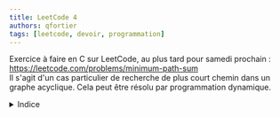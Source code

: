 ```yaml
---
title: LeetCode 4
authors: qfortier
tags: [leetcode, devoir, programmation]
---
```


Exercice à faire en C sur LeetCode, au plus tard pour samedi prochain : https://leetcode.com/problems/minimum-path-sum  
Il s'agit d'un cas particulier de recherche de plus court chemin dans un graphe acyclique. Cela peut être résolu par programmation dynamique.

<details>
<summary>Indice</summary>

Calculer d[i][j] = la somme minimale pour aller de (0, 0) à (i, j) en utilisant uniquement des déplacements vers le bas et vers la droite.

1. Trouver une équation de récurrence pour b[i][j].  
2. Remplir le tableau b en utilisant cette équation de récurrence.  
3. Renvoyer la solution.

</details>
